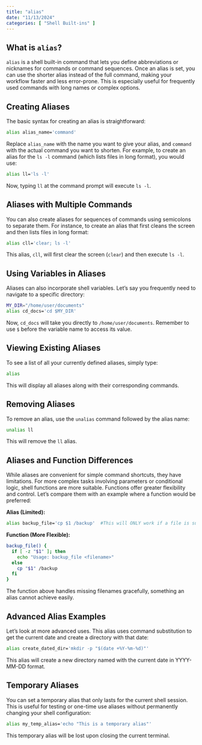 ```yaml
---
title: "alias"
date: "11/13/2024"
categories: [ "Shell Built-ins" ]
---
```

## What is `alias`?

`alias` is a shell built-in command that lets you define abbreviations or nicknames for commands or command sequences.  Once an alias is set, you can use the shorter alias instead of the full command, making your workflow faster and less error-prone.  This is especially useful for frequently used commands with long names or complex options.


## Creating Aliases

The basic syntax for creating an alias is straightforward:

```bash
alias alias_name='command'
```

Replace `alias_name` with the name you want to give your alias, and `command` with the actual command you want to shorten.  For example, to create an alias for the `ls -l` command (which lists files in long format), you would use:

```bash
alias ll='ls -l'
```

Now, typing `ll` at the command prompt will execute `ls -l`.


## Aliases with Multiple Commands

You can also create aliases for sequences of commands using semicolons to separate them. For instance, to create an alias that first cleans the screen and then lists files in long format:

```bash
alias cll='clear; ls -l'
```

This alias, `cll`, will first clear the screen (`clear`) and then execute `ls -l`.


## Using Variables in Aliases

Aliases can also incorporate shell variables.  Let's say you frequently need to navigate to a specific directory:

```bash
MY_DIR="/home/user/documents"
alias cd_docs='cd $MY_DIR'
```

Now, `cd_docs` will take you directly to `/home/user/documents`.  Remember to use `$` before the variable name to access its value.


## Viewing Existing Aliases

To see a list of all your currently defined aliases, simply type:

```bash
alias
```

This will display all aliases along with their corresponding commands.


## Removing Aliases

To remove an alias, use the `unalias` command followed by the alias name:

```bash
unalias ll
```

This will remove the `ll` alias.


## Aliases and Function Differences

While aliases are convenient for simple command shortcuts, they have limitations. For more complex tasks involving parameters or conditional logic, shell functions are more suitable.  Functions offer greater flexibility and control.  Let's compare them with an example where a function would be preferred:


**Alias (Limited):**

```bash
alias backup_file='cp $1 /backup'  #This will ONLY work if a file is supplied
```

**Function (More Flexible):**

```bash
backup_file() {
  if [ -z "$1" ]; then
    echo "Usage: backup_file <filename>"
  else
    cp "$1" /backup
  fi
}
```

The function above handles missing filenames gracefully, something an alias cannot achieve easily.


## Advanced Alias Examples

Let's look at more advanced uses. This alias uses command substitution to get the current date and create a directory with that date:

```bash
alias create_dated_dir='mkdir -p "$(date +%Y-%m-%d)"'
```

This alias will create a new directory named with the current date in YYYY-MM-DD format.




##  Temporary Aliases

You can set a temporary alias that only lasts for the current shell session.  This is useful for testing or one-time use aliases without permanently changing your shell configuration:

```bash
alias my_temp_alias='echo "This is a temporary alias"'
```


This temporary alias will be lost upon closing the current terminal.




